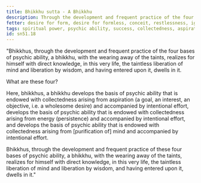 ```yaml
---
title: Bhikkhu sutta - A Bhikkhu
description: Through the development and frequent practice of the four bases of psychic ability, a bhikkhu realizes the taintless liberation of mind and liberation by wisdom.
fetter: desire for form, desire for formless, conceit, restlessness, ignorance
tags: spiritual power, psychic ability, success, collectedness, aspiration, persistence, energy, mind, investigation, reflection, close examination, sn, sn45-56, sn51
id: sn51.18
---
```


"Bhikkhus, through the development and frequent practice of the four bases of psychic ability, a bhikkhu, with the wearing away of the taints, realizes for himself with direct knowledge, in this very life, the taintless liberation of mind and liberation by wisdom, and having entered upon it, dwells in it.

What are these four?

Here, bhikkhus, a bhikkhu develops the basis of psychic ability that is endowed with collectedness arising from aspiration (a goal, an interest, an objective, i.e. a wholesome desire) and accompanied by intentional effort, develops the basis of psychic ability that is endowed with collectedness arising from energy (persistence) and accompanied by intentional effort, and develops the basis of psychic ability that is endowed with collectedness arising from [purification of] mind and accompanied by intentional effort.

Bhikkhus, through the development and frequent practice of these four bases of psychic ability, a bhikkhu, with the wearing away of the taints, realizes for himself with direct knowledge, in this very life, the taintless liberation of mind and liberation by wisdom, and having entered upon it, dwells in it."